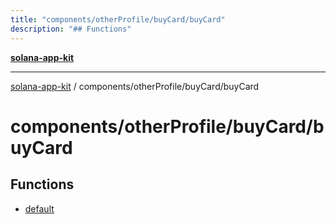 ```yaml
---
title: "components/otherProfile/buyCard/buyCard"
description: "## Functions"
---
```


[**solana-app-kit**](../../../../README.mdx)

***

[solana-app-kit](../../../../README.mdx) / components/otherProfile/buyCard/buyCard

# components/otherProfile/buyCard/buyCard

## Functions

- [default](functions/default.mdx)
